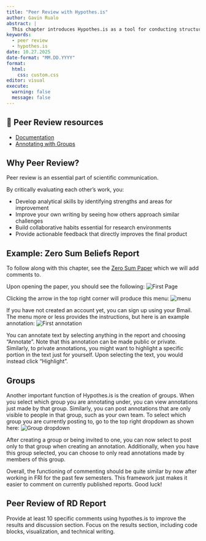 ```yaml
---
title: "Peer Review with Hypothes.is"
author: Gavin Rualo
abstract: |
  This chapter introduces Hypothes.is as a tool for conducting structured peer review of Quarto reports. Learn how to provide constructive feedback on your peers' work, collaborate within groups, and use annotation features to improve scientific communication. The platform enables targeted, visible feedback that strengthens both the reviewer's critical thinking skills and the author's final product.
keywords:
  - peer review
  - hypothes.is
date: 10.27.2025
date-format: "MM.DD.YYYY"
format:
  html: 
    css: custom.css
editor: visual
execute:
  warning: false
  message: false
---
```


::: callout-tip
## 📖 Peer Review resources

-   [Documentation](https://quarto.org/docs/output-formats/html-basics.html#commenting)
-   [Annotating with Groups](https://web.hypothes.is/help/annotating-with-groups/)
:::

## Why Peer Review?
Peer review is an essential part of scientific communication. 

By critically evaluating each other's work, you:

- Develop analytical skills by identifying strengths and areas for improvement
- Improve your own writing by seeing how others approach similar challenges
- Build collaborative habits essential for research environments
- Provide actionable feedback that directly improves the final product

## Example: Zero Sum Beliefs Report
To follow along with this chapter, see the [Zero Sum Paper](https://fripublichealth.quarto.pub/zerosum/) which we will add comments to.

Upon opening the paper, you should see the following: ![First Page](images/review-login.png)

Clicking the arrow in the top right corner will produce this menu: ![menu](images/review-menu.png)

If you have not created an account yet, you can sign up using your Bmail. The menu more or less provides the instructions, but here is an example annotation: ![First annotation](images/review-annotation.png)

You can annotate text by selecting anything in the report and choosing "Annotate". Note that this annotation can be made public or private. Similarly, to private annotations, you might want to highlight a specific portion in the text just for yourself. Upon selecting the text, you would instead click "Highlight".

## Groups

Another important function of Hypothes.is is the creation of groups. When you select which group you are annotating under, you can view annotations just made by that group. Similarly, you can post annotations that are only visible to people in that group, such as your own team. To select which group you are currently posting to, go to the top right dropdown as shown here: ![Group dropdown](images/group.png)

After creating a group or being invited to one, you can now select to post only to that group when creating an annotation. Additionally, when you have this group selected, you can choose to only read annotations made by members of this group.

Overall, the functioning of commenting should be quite similar by now after working in FRI for the past few semesters. This framework just makes it easier to comment on currently published reports. Good luck!

## Peer Review of RD Report

Provide at least 10 specific comments using hypothes.is to improve the results and discussion section. Focus on the results section, including code blocks, visualization, and technical writing.

